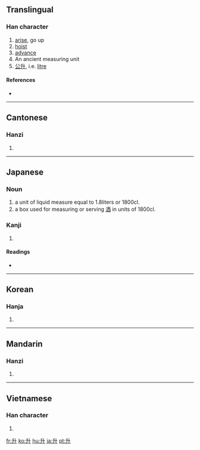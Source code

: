 {{also|昇}}
==Translingual==

===Han character===
{{Han char|rn=24|rad=十|as=02|sn=4|four=2440<sub>0</sub>|canj=竹廿 (HT)}}

# [[arise]], go up
# [[hoist]]
# [[advance]]
# An ancient measuring unit
# [[公升]], i.e. [[litre]]

====References====
* {{Han ref|kx=0156.030|dkj=02702|dj=0353.040|hdz=10033.050|uh=5347|ud=21319|bh=A4C9|bd=42185}}

----

==Cantonese==

===Hanzi===
{{yue-hanzi|jyut=|y=sing1}}

# {{defn|Cantonese|sort=十02}}

----

==Japanese==

===Noun===
{{ja-noun|k|count=升|hira=ます|rom=masu}}

# a unit of liquid measure equal to 1.8liters or 1800cl.
# a box used for measuring or serving [[酒]] in units of 1800cl.

===Kanji===
{{ja-kanji|grade=c|rs=十02}}

# {{defn|Japanese}}

====Readings====
* {{ja-readings|on=[[しょう]] (shō)|kun=[[ます]] (masu), [[のぼる]] (noboru)}}

----

==Korean==

===Hanja===
{{ko-hanja|hangeul=승|rv=seung|mr=sŭng}}

# {{defn|Korean|sort=十02}}

----

==Mandarin==

===Hanzi===
{{cmn-hanzi|pin=[[shēng]] ([[sheng1]])|wg=sheng<sup>1</sup>}}

# {{defn|Mandarin|sort=十02}}

----

==Vietnamese==

===Han character===
{{vi-hantu|[[thăng]], [[thưng]]|rs=十02}}

# {{defn|Vietnamese|sort=十02}}

[[fr:升]]
[[ko:升]]
[[hu:升]]
[[ja:升]]
[[pt:升]]